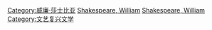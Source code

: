 {{Commonscat|William Shakespeare}}

[[Category:威廉·莎士比亚|Category:威廉·莎士比亚]]
[[Category:英格蘭作家作品|Shakespeare, William]]
[[Category:近代英格蘭文學|Shakespeare, William]]
[[Category:文艺复兴文学|Category:文艺复兴文学]]